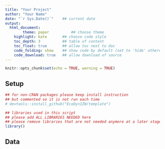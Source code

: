 ```yaml
---
title: "Your Project"
author: "Your Name"
date: "`r Sys.Date()`"    ## current date
output:
  html_document:
		theme: paper          ## choose theme
    highlight: kate       ## choose code style
    toc_depth: 3          ## table of content
    toc_float: true       ## allow toc next to doc
    code_folding: show    ## show code by default (set to 'hide' otherwise)
    code_download: true   ## allow download of source
---
```


```r
knitr::opts_chunk$set(echo = TRUE, warning = TRUE)
```

## Setup

```r
## for non-CRAN packages please keep install instruction
## but commented so it is not run each time
# devtools::install_github("EcoDynIZW/template")

## libraries used in this script
## please add ALL LIBRARIES NEEDED here
## please remove libraries that are not needed anymore at a later stage
library()
```


## Data

```r

```


